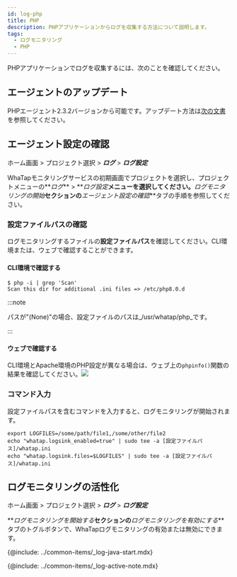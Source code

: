 ```yaml
---
id: log-php
title: PHP
description: PHPアプリケーションからログを収集する方法について説明します。
tags:
  - ログモニタリング
  - PHP
---
```


PHPアプリケーションでログを収集するには、次のことを確認してください。

## エージェントのアップデート

PHPエージェント2.3.2バージョンから可能です。アップデート方法は[次の文書](../php/agent-update)を参照してください。

## エージェント設定の確認

ホーム画面 > プロジェクト選択 > **_ログ_** > **_ログ設定_**

WhaTapモニタリングサービスの初期画面でプロジェクトを選択し、プロジェクトメニューの**_ログ_** > **_ログ設定_**メニューを選択してください。**_ログモニタリングの開始_**セクションの**_エージェント設定の確認_**タブの手順を参照してください。

### 設定ファイルパスの確認

ログモニタリングするファイルの**設定ファイルパス**を確認してください。CLI環境または、ウェブで確認することができます。

#### CLI環境で確認する

```shell
$ php -i | grep 'Scan'
Scan this dir for additional .ini files => /etc/php8.0.d
```

:::note

パスが"(None)"の場合、設定ファイルのパスは_/usr/whatap/php_です。

:::

#### ウェブで確認する

CLI環境とApache環境のPHP設定が異なる場合は、ウェブ上の`phpinfo()`関数の結果を確認してください。![](https://img.whatap.io/media/images/check_phpinfo.png)

### コマンド入力

設定ファイルパスを含むコマンドを入力すると、ログモニタリングが開始されます。

```shell
export LOGFILES=/some/path/file1,/some/other/file2
echo "whatap.logsink_enabled=true" | sudo tee -a [設定ファイルパス]/whatap.ini
echo "whatap.logsink.files=$LOGFILES" | sudo tee -a [設定ファイルパス]/whatap.ini
```

## ログモニタリングの活性化

ホーム画面 > プロジェクト選択 > **_ログ_** > **_ログ設定_**

**_ログモニタリングを開始する_**セクションの**_ログモニタリングを有効にする_**タブのトグルボタンで、WhaTapログモニタリングの有効または無効にできます。 

{@include: ../common-items/_log-java-start.mdx}

{@include: ../common-items/_log-active-note.mdx} 
